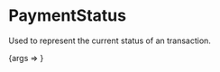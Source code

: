 
<Meta title="Molecules/PaymentStatus" component={PaymentStatus} />

# PaymentStatus

Used to represent the current status of an transaction.

<Canvas>
    <Story
        name="PaymentStatus"
        args={{
            status: "refused",
            title: "Payment Denied",
            description: "Your payment to John Doe was denied, please try again.",
            currency: "USD",
            value: 321234,
        }}
    >
        {args => <PaymentStatus {...args} />}
    </Story>
</Canvas>

<ArgsTable of={PaymentStatus} />
